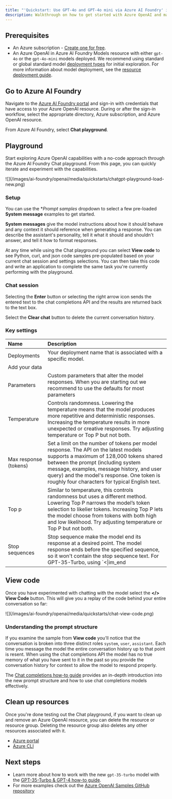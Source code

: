 ```yaml
---
title: "'Quickstart: Use GPT-4o and GPT-4o mini via Azure AI Foundry' in Azure AI Foundry Models"
description: Walkthrough on how to get started with Azure OpenAI and make your first completions call with Azure AI Foundry. 
---
```


## Prerequisites

- An Azure subscription - [Create one for free](https://azure.microsoft.com/free/cognitive-services?azure-portal=true).
- An Azure OpenAI in Azure AI Foundry Models resource with either `gpt-4o` or the `gpt-4o-mini` models deployed. We recommend using standard or global standard model [deployment types](../how-to/deployment-types) for initial exploration. For more information about model deployment, see the [resource deployment guide](../how-to/create-resource).

## Go to Azure AI Foundry

Navigate to the [Azure AI Foundry portal](https://ai.azure.com/?cid=learnDocs) and sign-in with credentials that have access to your Azure OpenAI resource. During or after the sign-in workflow, select the appropriate directory, Azure subscription, and Azure OpenAI resource.

From Azure AI Foundry, select **Chat playground**.

## Playground

Start exploring Azure OpenAI capabilities with a no-code approach through the Azure AI Foundry Chat playground. From this page, you can quickly iterate and experiment with the capabilities.

<Frame>
    ![](/images/ai-foundry/openai/media/quickstarts/chatgpt-playground-load-new.png)
</Frame>

### Setup

You can use the **Prompt samples* dropdown to select a few pre-loaded **System message** examples to get started.

**System messages** give the model instructions about how it should behave and any context it should reference when generating a response. You can describe the assistant's personality, tell it what it should and shouldn't answer, and tell it how to format responses.

At any time while using the Chat playground you can select **View code** to see Python, curl, and json code samples pre-populated based on your current chat session and settings selections. You can then take this code and write an application to complete the same task you're currently performing with the playground.

### Chat session

Selecting the **Enter** button or selecting the right arrow icon sends the entered text to the chat completions API and the results are returned back to the text box.

Select the **Clear chat** button to delete the current conversation history.

### Key settings

| **Name**            | **Description**   |
|:--------------------|:-------------------------------------------------------------------------------|
| Deployments         | Your deployment name that is associated with a specific model. |
| Add your data | 
| Parameters | Custom parameters that alter the model responses. When you are starting out we recommend to use the defaults for most parameters |
| Temperature         | Controls randomness. Lowering the temperature means that the model produces more repetitive and deterministic responses. Increasing the temperature results in more unexpected or creative responses. Try adjusting temperature or Top P but not both. |
| Max response (tokens) | Set a limit on the number of tokens per model response. The API on the latest models supports a maximum of 128,000 tokens shared between the prompt (including system message, examples, message history, and user query) and the model's response. One token is roughly four characters for typical English text.|
| Top p   | Similar to temperature, this controls randomness but uses a different method. Lowering Top P narrows the model’s token selection to likelier tokens. Increasing Top P lets the model choose from tokens with both high and low likelihood. Try adjusting temperature or Top P but not both.|
| Stop sequences      | Stop sequence make the model end its response at a desired point. The model response ends before the specified sequence, so it won't contain the stop sequence text. For GPT-35-Turbo, using `\<\|im_end|\>` ensures that the model response doesn't generate a follow-up user query. You can include as many as four stop sequences.|

## View code

Once you have experimented with chatting with the model select the **\<\/\> View Code** button. This will give you a replay of the code behind your entire conversation so far:

<Frame>
    ![](/images/ai-foundry/openai/media/quickstarts/chat-view-code.png)
</Frame>

### Understanding the prompt structure

If you examine the sample from **View code** you'll notice that the conversation is broken into three distinct roles `system`, `user`, `assistant`. Each time you message the model the entire conversation history up to that point is resent. When using the chat completions API the model has no true memory of what you have sent to it in the past so you provide the conversation history for context to allow the model to respond properly.

The [Chat completions how-to guide](../how-to/chatgpt) provides an in-depth introduction into the new prompt structure and how to use chat completions models effectively.


<DeployWebApp />

## Clean up resources

Once you're done testing out the Chat playground, if you want to clean up and remove an Azure OpenAI resource, you can delete the resource or resource group. Deleting the resource group also deletes any other resources associated with it.

- [Azure portal](../../../ai-services/multi-service-resource)
- [Azure CLI](../../../ai-services/multi-service-resource)

## Next steps

* Learn more about how to work with the new `gpt-35-turbo` model with the [GPT-35-Turbo & GPT-4 how-to guide](../how-to/chatgpt).
* For more examples check out the [Azure OpenAI Samples GitHub repository](https://github.com/Azure-Samples/openai)
